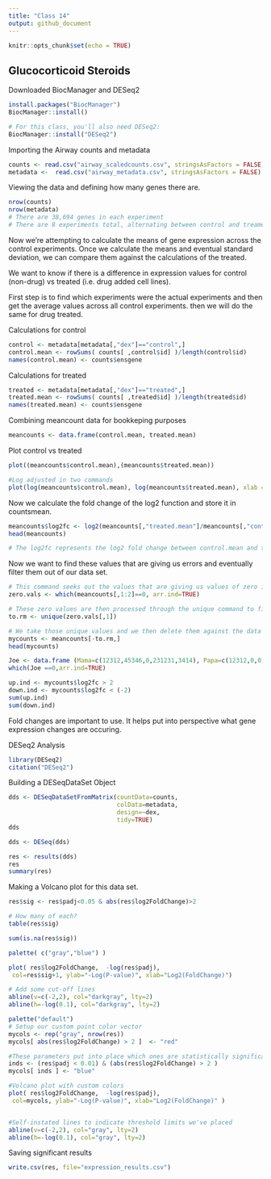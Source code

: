 ```yaml
---
title: "Class 14"
output: github_document
---
```


```r
knitr::opts_chunk$set(echo = TRUE)
```

## Glucocorticoid Steroids

Downloaded BiocManager and DESeq2
```r
install.packages("BiocManager")
BiocManager::install()

# For this class, you'll also need DESeq2:
BiocManager::install("DESeq2")
```


Importing the Airway counts and metadata
```r
counts <- read.csv("airway_scaledcounts.csv", stringsAsFactors = FALSE)
metadata <-  read.csv("airway_metadata.csv", stringsAsFactors = FALSE)
```

Viewing the data and defining how many genes there are.
```r
nrow(counts)
nrow(metadata)
# There are 38,694 genes in each experiment
# There are 8 experiments total, alternating between control and treament.
```

Now we're attempting to calculate the means of gene expression across the control experiments. Once we calculate the means and eventual standard deviation, we can compare them against the calculations of the treated.

We want to know if there is a difference in expression values for control (non-drug) vs treated (i.e. drug added cell lines).

First step is to find which experiments were the actual experiments and then get the average values across all control experiments. then we will do the same for drug treated.

Calculations for control
```r
control <- metadata[metadata[,"dex"]=="control",]
control.mean <- rowSums( counts[ ,control$id] )/length(control$id) 
names(control.mean) <- counts$ensgene
```

Calculations for treated
```r
treated <- metadata[metadata[,"dex"]=="treated",]
treated.mean <- rowSums( counts[ ,treated$id] )/length(treated$id) 
names(treated.mean) <- counts$ensgene
```

Combining meancount data for bookkeping purposes
```r
meancounts <- data.frame(control.mean, treated.mean)
```

Plot control vs treated
```r
plot((meancounts$control.mean),(meancounts$treated.mean))

#Log adjusted in two commands
plot(log(meancounts$control.mean), log(meancounts$treated.mean), xlab = "Control", ylab = "Treated", col= "blue")
```

Now we calculate the fold change of the log2 function and store it in countsmean.
```r
meancounts$log2fc <- log2(meancounts[,"treated.mean"]/meancounts[,"control.mean"])
head(meancounts)

# The log2fc represents the log2 fold change between control.mean and treated.mean. If we observe a positive value, we should expect to see a higher value in treated.mean. If we observe a negative value, we should expect to see a higher value in treated.control. If we observe a NaN, or 0, we expect no change. Infinity change is case by case as it is the program trying to take the log of zero.
```

Now we want to find these values that are giving us errors and eventually filter them out of our data set.
```r
# This command seeks out the values that are giving us values of zero in either group (control/treated). These are the values that give us error codes.
zero.vals <- which(meancounts[,1:2]==0, arr.ind=TRUE)

# These zero values are then processed through the unique command to find these for these zero genes then stored.
to.rm <- unique(zero.vals[,1])

# We take those unique values and we then delete them against the data frame to filter out the zeros.
mycounts <- meancounts[-to.rm,]
head(mycounts)
```

```r
Joe <- data.frame (Mama=c(12312,45346,0,231231,3414), Papa=c(12312,0,0,0,234234))
which(Joe ==0,arr.ind=TRUE)
```


```r
up.ind <- mycounts$log2fc > 2
down.ind <- mycounts$log2fc < (-2)
sum(up.ind)
sum(down.ind)
```

Fold changes are important to use. It helps put into perspective what gene expression changes are occuring.

DESeq2 Analysis

```r
library(DESeq2)
citation("DESeq2")
```

Building a DESeqDataSet Object
```r
dds <- DESeqDataSetFromMatrix(countData=counts, 
                              colData=metadata, 
                              design=~dex, 
                              tidy=TRUE)
dds
```

```r
dds <- DESeq(dds)
```
```r
res <- results(dds)
res
summary(res)
```

Making a Volcano plot for this data set.

```r
res$sig <- res$padj<0.05 & abs(res$log2FoldChange)>2

# How many of each?
table(res$sig)

sum(is.na(res$sig))

palette( c("gray","blue") )

plot( res$log2FoldChange,  -log(res$padj), 
 col=res$sig+1, ylab="-Log(P-value)", xlab="Log2(FoldChange)")

# Add some cut-off lines
abline(v=c(-2,2), col="darkgray", lty=2)
abline(h=-log(0.1), col="darkgray", lty=2)
```

```r
palette("default")  
# Setup our custom point color vector 
mycols <- rep("gray", nrow(res))
mycols[ abs(res$log2FoldChange) > 2 ]  <- "red" 

#These parameters put into place which ones are statistically significant and have a high fold change.
inds <- (res$padj < 0.01) & (abs(res$log2FoldChange) > 2 )
mycols[ inds ] <- "blue"

#Volcano plot with custom colors 
plot( res$log2FoldChange,  -log(res$padj), 
 col=mycols, ylab="-Log(P-value)", xlab="Log2(FoldChange)" )


#Self-instated lines to indicate threshold limits we've placed
abline(v=c(-2,2), col="gray", lty=2)
abline(h=-log(0.1), col="gray", lty=2)
```


Saving significant results

```r
write.csv(res, file="expression_results.csv")
```

